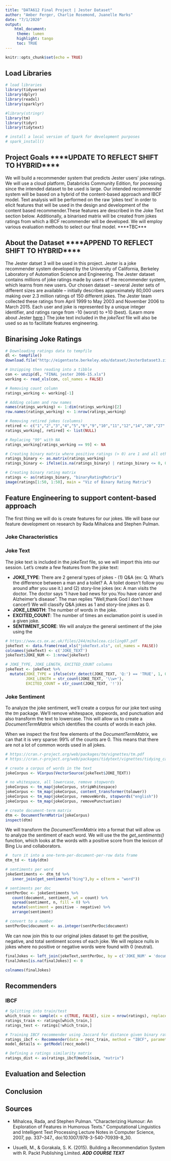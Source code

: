 ---
title: "DATA612 Final Project | Jester Dataset"
author: "Amber Ferger, Charlie Rosemond, Juanelle Marks" 
date: "7/1/2020"
output: 
    html_document:
     theme: lumen
     highlight: tango
     toc: TRUE
---

```{r setup, include=FALSE}
knitr::opts_chunk$set(echo = TRUE)
```

## Load Libraries
```{r message=FALSE, include=FALSE}
# load libraries
library(tidyverse)
library(dplyr)
library(readxl)
library(sparklyr)

#library(stringr)
library(tm)
library(tidyr)
library(tidytext)

# install a local version of Spark for development purposes
# spark_install()
```

## Project Goals ****UPDATE TO REFLECT SHIFT TO HYBRID****
We will build a recommender system that predicts Jester users’ joke ratings. We will use a cloud platform, Databricks Community Edition, for pocessing since the intended dataset to be used is large. Our intended recommender system  will be based on a  hybrid of the content-based approach and IBCF model. Text analysis will be performed on the raw 'jokes text' in order to elicit features that will be used in the design and development of the content based recommender.These features are described in the Joke Text section below. Additionally, a binarised matrix will be  created from jokes ratings from which a IBCF recommender will be developed. We will employ various evaluation methods to select our final model. ****TBC***

## About the Dataset ****APPEND TO REFLECT SHIFT TO HYBRID****
The Jester datset 3 will be used in this project. Jester is a joke recommender system developed by the University of California, Berkeley Laboratory of Automation Science and Engineering. The Jester dataset contains millions of joke ratings made by users of the recommender system, which learns from new users. Our chosen dataset – several Jester sets of different sizes are available – initially describes approximately 80,000 users making over 2.3 million ratings of 150 different jokes. The Jester team collected these ratings from April 1999 to May 2003 and November 2006 to March 2015. Each user and joke is represented by a unique integer identifier, and ratings range from -10 (worst) to +10 (best). (Learn more about Jester [here](http://eigentaste.berkeley.edu/about.html).) The joke text included in the *jokeText* file will also be used so as to facilitate features engineering.


## Binarising Joke Ratings

```{r}
# Downloading ratings data to tempfile
dl <- tempfile()
download.file("http://eigentaste.berkeley.edu/dataset/JesterDataset3.zip", dl)
```

```{r}
# Unzipping then reading into a tibble
con <- unzip(dl, "FINAL jester 2006-15.xls")
working <- read_xls(con, col_names = FALSE)
```

```{r}
# Removing count column
ratings_working <- working[-1]

# Adding column and row names
names(ratings_working) <- 1:dim(ratings_working)[2]
row.names(ratings_working) <- 1:nrow(ratings_working)

# Removing retired jokes (columns)
retired <- c("1","2","3","4","5","6","9","10","11","12","14","20","27","31","43","51","52","61","73","80","100","116")  # per Jester website -- jokes removed and thus not rated
ratings_working[, retired] <- list(NULL)
```

```{r}
# Replacing "99" with NA
ratings_working[ratings_working == 99] <- NA

# Creating binary matrix where positive ratings (> 0) are 1 and all other ratings or NA are 0
ratings_binary <- as.matrix(ratings_working)
ratings_binary <- ifelse(is.na(ratings_binary) | ratings_binary <= 0, 0, 1)
```

```{r}
# Creating binary rating matrix
ratings <- as(ratings_binary, "binaryRatingMatrix")
image(ratings[1:50, 1:50], main = "Viz of Binary Rating Matrix")
```

## Feature Engineering to support content-based approach
The first thing we will do is create features for our jokes. We will base our feature development on research by Rada Mihalcea and Stephen Pulman.

### Joke Characteristics

### Joke Text

The joke text is included in the *jokeText* file, so we will import this into our session. Let's create a few features from the joke text:

* **JOKE_TYPE**: There are 2 general types of jokes - (1) Q&A (ex: Q. What's the difference between a man and a toilet?   A. A toilet doesn't follow you around after you use it.) and (2) story-line jokes (ex: A man visits the doctor. The doctor says "I have bad news for you.You have cancer and Alzheimer's disease".  The man replies "Well,thank God I don't have cancer!) We will classify Q&A jokes as $1$ and story-line jokes as $0$.
* **JOKE_LENGTH**: The number of words in the joke. 
* **EXCITED_COUNT**: The number of times an exclamation point is used in a given joke. 
* **SENTIMENT_SCORE**: We will analyze the general sentiment of the joke using the 

```{r message=FALSE} 

# https://www.cs.ox.ac.uk/files/244/mihalcea.cicling07.pdf
jokeText <- data.frame(read_xls("jokeText.xls", col_names = FALSE))
colnames(jokeText) <- c('JOKE_TEXT')
jokeText$JOKE_NUM <- 1:nrow(jokeText)

# JOKE_TYPE, JOKE_LENGTH, EXCITED_COUNT columns
jokeText <- jokeText %>%
  mutate(JOKE_TYPE = ifelse(str_detect(JOKE_TEXT, 'Q:') == 'TRUE', 1, 0),
         JOKE_LENGTH = str_count(JOKE_TEXT, '\\w+'),
         EXCITED_COUNT = str_count(JOKE_TEXT, '!'))

```

### Joke Sentiment
To analyze the joke sentiment, we'll create a corpus for our joke text using the *tm* package. We'll remove whitespace, stopwords, and punctuation and also transform the text to lowercase. This will allow us to create a *DocumentTermMatrix* which identifies the counts of words in each joke.  
  
When we inspect the first few elements of the *DocumentTermMatrix*, we can that it is very sparse: 99% of the counts are 0. This means that there are not a lot of common words used in all jokes.
```{r}
# https://cran.r-project.org/web/packages/tm/vignettes/tm.pdf  
# https://cran.r-project.org/web/packages/tidytext/vignettes/tidying_casting.html

# create a corpus of words in the text
jokeCorpus <- VCorpus(VectorSource(jokeText$JOKE_TEXT))

# no whitespace, all lowercase, remove stopwords
jokeCorpus <- tm_map(jokeCorpus, stripWhitespace)
jokeCorpus <- tm_map(jokeCorpus, content_transformer(tolower))
jokeCorpus <- tm_map(jokeCorpus, removeWords, stopwords("english"))
jokeCorpus <- tm_map(jokeCorpus, removePunctuation)

# create document-term matrix
dtm <- DocumentTermMatrix(jokeCorpus)
inspect(dtm)

```

We will transform the *DocumentTermMatrix* into a format that will allow us to analyze the sentiment of each word. We will use the the *get_sentiments()* function, which  looks at the words with a positive score from the lexicon of Bing Liu and collaborators.
```{r message=FALSE}

#  turn it into a one-term-per-document-per-row data frame
dtm_td <- tidy(dtm)

# sentiments per word
jokeSentiments <- dtm_td %>%
   inner_join(get_sentiments("bing"),by = c(term = "word"))

# sentiments per doc
sentPerDoc <- jokeSentiments %>%
   count(document, sentiment, wt = count) %>%
   spread(sentiment, n, fill = 0) %>%
   mutate(sentiment = positive - negative) %>%
   arrange(sentiment)

# convert to a number
sentPerDoc$document <- as.integer(sentPerDoc$document)

```

We can now join this to our original jokes dataset to get the positive, negative, and total sentiment scores of each joke. We will replace nulls in jokes where no positive or negative words were found with 0 (neutral).

```{r}

finalJokes <- left_join(jokeText,sentPerDoc, by = c('JOKE_NUM' = 'document'))
finalJokes[is.na(finalJokes)] <- 0

colnames(finalJokes)

```


## Recommenders

### IBCF

```{r}
# Splitting into train/test
which_train <- sample(x = c(TRUE, FALSE), size = nrow(ratings), replace = TRUE, prob = c(0.8, 0.2))
ratings_train <- ratings[which_train,]
ratings_test <- ratings[!which_train,]
```


```{r}
# Training IBCF recommender using Jaccard for distance given binary ratings
ratings_ibcf <- Recommender(data = recc_train, method = "IBCF", parameter = list(method = "Jaccard"))
model_details <- getModel(recc_model)
```
```{r}
# Defining a ratings similarity matrix
ratings_dist <- as(ratings_ibcf@model$sim, "matrix")
```

## Evaluation and Selection

## Conclusion

## Sources

* Mihalcea, Rada, and Stephen Pulman. “Characterizing Humour: An Exploration of Features in Humorous Texts.” Computational Linguistics and Intelligent Text Processing Lecture Notes in Computer Science, 2007, pp. 337–347., doi:10.1007/978-3-540-70939-8_30.

* Usuelli, M., & Gorakala, S. K. (2015). Building a Recommendation System with R. Packt Publishing Limited.
***ADD COURSE TEXT***


